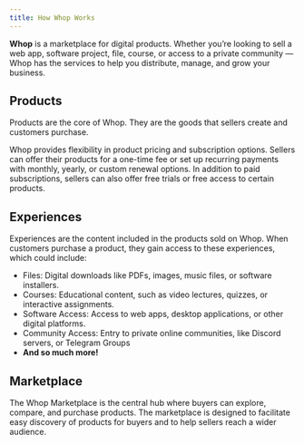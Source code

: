 ```yaml
---
title: How Whop Works
---
```


**Whop** is a marketplace for digital products. Whether you’re looking to sell a web app, software project, file, course, or access to a private community — Whop has the services to help you distribute, manage, and grow your business.

## Products

Products are the core of Whop. They are the goods that sellers create and customers purchase.

Whop provides flexibility in product pricing and subscription options. Sellers can offer their products for a one-time fee or set up recurring payments with monthly, yearly, or custom renewal options. In addition to paid subscriptions, sellers can also offer free trials or free access to certain products.

## Experiences

Experiences are the content included in the products sold on Whop. When customers purchase a product, they gain access to these experiences, which could include:

- Files: Digital downloads like PDFs, images, music files, or software installers.
- Courses: Educational content, such as video lectures, quizzes, or interactive assignments.
- Software Access: Access to web apps, desktop applications, or other digital platforms.
- Community Access: Entry to private online communities, like Discord servers, or Telegram Groups
- **And so much more!**

## Marketplace

The Whop Marketplace is the central hub where buyers can explore, compare, and purchase products. The marketplace is designed to facilitate easy discovery of products for buyers and to help sellers reach a wider audience.
